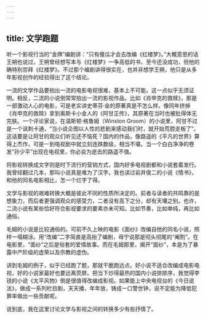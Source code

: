 ```yaml
---
---
---
```

title: 文学跑题
---






听一个影视行当的“金牌”编剧讲：“只有傻瓜才会去改编《红楼梦》。”大概意思的话王朔也说过。王朔曾经想写本与《红楼梦》一争高低的书，至今还没成功，但他的确特别崇拜《红楼梦》。不过那个编剧讲得很实在，也并非想学王朔，他只是从多年影视创作的经验得出了这个结论。

一流的文学作品要拍出一流的电影电视很难，基本上不可能。这一点似乎无须证明。相反，二流的小说倒常常拍出一流的影视作品。比如《肖申克的救赎》，那是一部激动人心的电影，可是老实讲史蒂芬·金的原著真是不怎么样。像同年挤掉《肖申克的救赎》拿到奥斯卡小金人的《阿甘正传》，其原著在当时也被批得体无完肤。一个评论家说，在温斯顿·格鲁姆（Winston Groom）的小说里，阿甘不过是一个讽刺卡通，“当小说企图以人性的悲剧来感动我们时，就开始荒腔走板了”。这话要是让阿甘的观众们听见还不恼死？国内的作品，像路遥的《平凡的世界》算得上杰作，可是一到电视剧中就立刻连跌数级，相当不堪。当一个白白净净的卷发“孙少平”出现在电视里，你必会为逝去的路遥不值。

将影视转换成文字则是时下流行的营销方式，国内好多电视剧都和小说套着发行。我曾经翻过几本，那叫小说真是难为了汉字。我也读过岩井俊二的小说《情书》，和他的同名电影相比，怎一个烂字了得。

文学与影视的艰难转换大概是彼此不同的性质所决定的。前者与读者的共鸣靠的是想象力，而后者更强调观众的感受力，二者没有高下之分，却有天壤之别。也许，二流小说有某些恰好符合影视要求的要素亦未可知。比如节奏，比如单纯，再比如通俗。

毛姆的小说是比较通俗的。可前不久上映的电影《面纱》改编自他的同名小说，照样一塌糊涂。用“改编”二字简直是高抬了编剧，毋宁说那是彻头彻尾的“阉割”。在电影里，“面纱”之后是俗套的爱情故事。而在毛姆那里，揭开“面纱”，本是为了暴露中产阶级的虚荣以及宗教的虚伪。

讲到毛姆的例子，似乎已经跑了题，那就干脆跑远点。好小说不适合改编成电影电视，好的小说家最好也要远离荧屏。把当下炒得最热的国内小说排排序，我觉得李锐的小说《太平风物》倒是很值得改编成影视。如果能上中央电视台的《今日说法》，做成一系列栏目剧，天天播，年年放，铸成一口警世钟，说不定能为降低犯罪率做出一些贡献呢。

说到底，我在这里讨论文学与影视之间的转换多少有些抒情了。